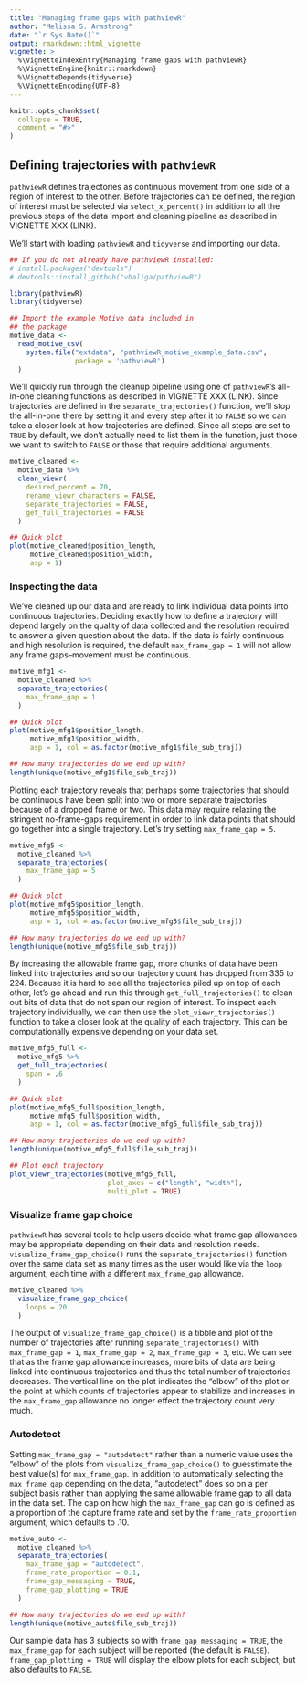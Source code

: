 ```yaml
---
title: "Managing frame gaps with pathviewR"
author: "Melissa S. Armstrong"
date: "`r Sys.Date()`"
output: rmarkdown::html_vignette
vignette: >
  %\VignetteIndexEntry{Managing frame gaps with pathviewR}
  %\VignetteEngine{knitr::rmarkdown}
  %\VignetteDepends{tidyverse}
  %\VignetteEncoding{UTF-8}
---
```


```r
knitr::opts_chunk$set(
  collapse = TRUE,
  comment = "#>"
)
```

## Defining trajectories with `pathviewR`

`pathviewR` defines trajectories as continuous movement from one side of a region of interest to the other. Before trajectories can be defined, the region of interest must be selected via `select_x_percent()` in addition to all the previous steps of the data import and cleaning pipeline as described in VIGNETTE XXX (LINK). 

We'll start with loading `pathviewR` and `tidyverse` and importing our data.

```r
## If you do not already have pathviewR installed:
# install.packages("devtools")
# devtools::install_github("vbaliga/pathviewR")

library(pathviewR)
library(tidyverse)

## Import the example Motive data included in 
## the package
motive_data <-
  read_motive_csv(
    system.file("extdata", "pathviewR_motive_example_data.csv",
                package = 'pathviewR')
  )
```

We'll quickly run through the cleanup pipeline using one of `pathviewR`'s all-in-one cleaning functions as described in VIGNETTE XXX (LINK). Since trajectories are defined in the `separate_trajectories()` function, we'll stop the all-in-one there by setting it and every step after it to `FALSE` so we can take a closer look at how trajectories are defined. Since all steps are set to `TRUE` by default, we don't actually need to list them in the function, just those we want to switch to `FALSE` or those that require additional arguments.

```r
motive_cleaned <-
  motive_data %>%
  clean_viewr(
    desired_percent = 70,
    rename_viewr_characters = FALSE,
    separate_trajectories = FALSE,
    get_full_trajectories = FALSE
  )

## Quick plot
plot(motive_cleaned$position_length,
     motive_cleaned$position_width,
     asp = 1)
```

### Inspecting the data
We've cleaned up our data and are ready to link individual data points into continuous trajectories. Deciding exactly how to define a trajectory will depend largely on the quality of data collected and the resolution required to answer a given question about the data. If the data is fairly continuous and high resolution is required, the default `max_frame_gap = 1` will not allow any frame gaps--movement must be continuous.

```r
motive_mfg1 <- 
  motive_cleaned %>% 
  separate_trajectories(
    max_frame_gap = 1
  )

## Quick plot
plot(motive_mfg1$position_length,
     motive_mfg1$position_width,
     asp = 1, col = as.factor(motive_mfg1$file_sub_traj))

## How many trajectories do we end up with?
length(unique(motive_mfg1$file_sub_traj))
```

Plotting each trajectory reveals that perhaps some trajectories that should be continuous have been split into two or more separate trajectories because of a dropped frame or two. This data may require relaxing the stringent no-frame-gaps requirement in order to link data points that should go together into a single trajectory. Let's try setting `max_frame_gap = 5`.

```r
motive_mfg5 <- 
  motive_cleaned %>% 
  separate_trajectories(
    max_frame_gap = 5
  )

## Quick plot
plot(motive_mfg5$position_length,
     motive_mfg5$position_width,
     asp = 1, col = as.factor(motive_mfg5$file_sub_traj))

## How many trajectories do we end up with?
length(unique(motive_mfg5$file_sub_traj))
```

By increasing the allowable frame gap, more chunks of data have been linked into trajectories and so our trajectory count has dropped from 335 to 224. Because it is hard to see all the trajectories piled up on top of each other, let's go ahead and run this through `get_full_trajectories()` to clean out bits of data that do not span our region of interest. To inspect each trajectory individually, we can then use the `plot_viewr_trajectories()` function to take a closer look at the quality of each trajectory. This can be computationally expensive depending on your data set.

```r
motive_mfg5_full <- 
  motive_mfg5 %>% 
  get_full_trajectories(
    span = .6
  )

## Quick plot
plot(motive_mfg5_full$position_length,
     motive_mfg5_full$position_width,
     asp = 1, col = as.factor(motive_mfg5_full$file_sub_traj))

## How many trajectories do we end up with?
length(unique(motive_mfg5_full$file_sub_traj))

## Plot each trajectory
plot_viewr_trajectories(motive_mfg5_full,
                        plot_axes = c("length", "width"),
                        multi_plot = TRUE)
```

### Visualize frame gap choice
`pathviewR` has several tools to help users decide what frame gap allowances may be appropriate depending on their data and resolution needs. `visualize_frame_gap_choice()` runs the `separate_trajectories()` function over the same data set as many times as the user would like via the `loop` argument, each time with a different `max_frame_gap` allowance. 

```r
motive_cleaned %>% 
  visualize_frame_gap_choice(
    loops = 20
  )
```

The output of `visualize_frame_gap_choice()` is a tibble and plot of the number of trajectories after running `separate_trajectories()` with `max_frame_gap = 1`, `max_frame_gap = 2`, `max_frame_gap = 3`, etc. We can see that as the frame gap allowance increases, more bits of data are being linked into continuous trajectories and thus the total number of trajectories decreases. The vertical line on the plot indicates the "elbow" of the plot or the point at which counts of trajectories appear to stabilize and increases in the `max_frame_gap` allowance no longer effect the trajectory count very much.

### Autodetect

Setting `max_frame_gap = "autodetect"` rather than a numeric value uses the "elbow" of the plots from `visualize_frame_gap_choice()` to guesstimate the best value(s) for `max_frame_gap`. In addition to automatically selecting the `max_frame_gap` depending on the data, "autodetect" does so on a per subject basis rather than applying the same allowable frame gap to all data in the data set. The cap on how high the `max_frame_gap` can go is defined as a proportion of the capture frame rate and set by the `frame_rate_proportion` argument, which defaults to .10.

```r
motive_auto <- 
  motive_cleaned %>% 
  separate_trajectories(
    max_frame_gap = "autodetect",
    frame_rate_proportion = 0.1,
    frame_gap_messaging = TRUE,
    frame_gap_plotting = TRUE
  )

## How many trajectories do we end up with?
length(unique(motive_auto$file_sub_traj))
```

Our sample data has 3 subjects so with `frame_gap_messaging = TRUE`, the `max_frame_gap` for each subject will be reported (the default is `FALSE`). `frame_gap_plotting = TRUE` will display the elbow plots for each subject, but also defaults to `FALSE`.
